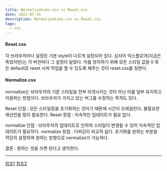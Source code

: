 ```yaml
---
title: Normalization.css vs Reset.css
date: 2022-07-15
description: Normalization.css vs Reset.css
tags:
  - css
---
```


#### Reset.css

각 브라우저마다 설정된 기본 style이 다르게 설정되어 있다. 심지어 익스플로어(지금은 죽었지만)는 각 버전마다 그 설정이 달랐다. 이를 방지하기 위해 모든 스타일 값을 0 혹은 default로 reset 시켜 작업을 할 수 있도록 해주는 것이 reset.css를 칭한다.


#### Normalize.css

normalize는 브라우저의 기존 스타일을 전부 리셋시키는 것이 아닌 이를 일부 유지하고 이용하는 방법이다. 브라우저가 가지고 있는 버그를 수정하는 목적도 있다.

Reset 단점 : 모든 스타일링을 초기화하는 것이기 때문에 시간이 오래걸린다. 불필요한 재선언을 많이 필요한다.
Reset 장점 : 지속적인 업데이트가 필요 없다.

normalize 단점 : 브라우저의 업데이트로 인하여 스타일이 변경될 수 있어 지속적인 업데이트가 필요하다.
normalize 장점 : 디버깅이 비교적 쉽다. 초기화를 원하는 부분을 적당히 설정하여 원하는 방향으로 normalize가 가능하다.

결론 : 원하는 것을 쓰면 된다고 생각한다.


---

[참조1](https://elad.medium.com/normalize-css-or-css-reset-9d75175c5d1e)
[참조2](https://www.geeksforgeeks.org/difference-between-resetting-and-normalizing-in-css/)
